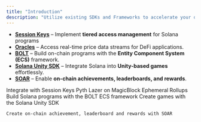 ```yaml
---
title: "Introduction"
description: "Utilize existing SDKs and Frameworks to accelerate your development process"
---
```


- [**Session Keys**](/pages/tools/session-keys/introduction) – Implement **tiered access management** for Solana programs
- [**Oracles**](/pages/tools/oracle/introduction) – Access real-time price data streams for DeFi applications.
- [**BOLT**](/pages/tools/bolt/introduction) – Build on-chain programs with the **Entity Component System (ECS)** framework.
- [**Solana Unity SDK**](/pages/tools/solana-unity-sdk/overview) – Integrate Solana into **Unity-based games** effortlessly.
- [**SOAR**](/pages/tools/open-source-programs/SOAR) – Enable **on-chain achievements, leaderboards, and rewards**.

<CardGroup cols={2}>
  <Card
    title="Session Keys"
    icon="key"
    href="/pages/tools/session-keys/introduction"
    iconType="duotone"
  >
    Integrate with Session Keys
  </Card>
  <Card
    title="Oracles"
    icon="chart-line"
    href="/pages/tools/oracle/introduction"
    iconType="duotone"
  >
    Pyth Lazer on MagicBlock Ephemeral Rollups
  </Card>
  <Card
    title="BOLT"
    icon="bolt"
    href="/pages/tools/bolt/introduction"
    iconType="duotone"
  >
    Build Solana programs with the BOLT ECS framework
  </Card>
  <Card
    title="Solana Unity SDK"
    icon="unity"
    href="/pages/tools/solana-unity-sdk/overview"
    iconType="duotone"
  >
    Create games with the Solana Unity SDK
  </Card>
  <Card
    title="SOAR"
    icon="rocket"
    href="/pages/tools/open-source-programs/SOAR"
    iconType="duotone">

    Create on-chain achievement, leaderboard and rewards with SOAR

  </Card>
</CardGroup>
